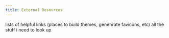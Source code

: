 ```yaml
---
title: External Resources
---
```


lists of helpful links (places to build themes, genenrate favicons, etc)
all the stuff i need to look up


